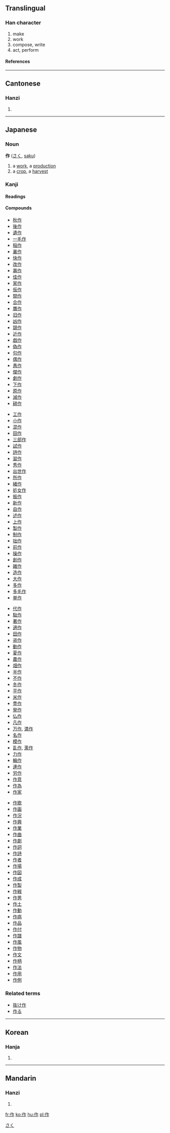 ==Translingual==
===Han character===
{{Han char|rad=人|as=05|sn=7|four=2821<sub>1</sub>|canj=人人尸 (OOS)}}
# make
# work
# compose, write
# act, perform
====References====
{{Han ref|kx=0099.070|dkj=00518|dj=0210.010|hdz=10134.060|uh=4F5C|ud=20316|bh=A740|bd=42816}}
----
==Cantonese==
===Hanzi===
{{yue-hanzi|jyut=|y=jok3}}
# {{defn|Cantonese}}
----
== Japanese ==


===Noun===
[[Category:Japanese nouns|さく]]
'''作''' ([[さく]], [[saku]])
# a [[work]], a [[production]]
# a [[crop]], a [[harvest]]


===Kanji===
{{ja-kanji|grade=2|rs=人05}}
====Readings====
{{ja-readings|on=[[さく]] ([[saku]]), [[さ]] ([[sa]])|kun=[[つくる]] ([[作る]], [[tsukuru]]), [[つくり]] ([[作り]], [[tsukuri]]), [[なす]] ([[nasu]])}}
====Compounds====
{{top4}}
*[[秋作]]
*[[後作]]
*[[遺作]]
*[[一毛作]]
*[[稲作]]
*[[裏作]]
*[[快作]]
*[[改作]]
*[[寡作]]
*[[佳作]]
*[[家作]]
*[[仮作]]
*[[間作]]
*[[合作]]
*[[贋作]]
*[[旧作]]
*[[凶作]]
*[[競作]]
*[[近作]]
*[[戯作]]
*[[偽作]]
*[[句作]]
*[[偶作]]
*[[愚作]]
*[[傑作]]
*[[劇作]]
*[[下作]]
*[[原作]]
*[[減作]]
*[[耕作]]
{{mid4}}
*[[工作]]
*[[小作]]
*[[混作]]
*[[田作]]
*[[三部作]]
*[[試作]]
*[[詩作]]
*[[習作]]
*[[秀作]]
*[[出世作]]
*[[所作]]
*[[緒作]]
*[[処女作]]
*[[振作]]
*[[新作]]
*[[自作]]
*[[述作]]
*[[上作]]
*[[製作]]
*[[制作]]
*[[拙作]]
*[[前作]]
*[[操作]]
*[[創作]]
*[[雑作]]
*[[造作]]
*[[大作]]
*[[多作]]
*[[多毛作]]
*[[単作]]
{{mid4}}
*[[代作]]
*[[駄作]]
*[[著作]]
*[[適作]]
*[[田作]]
*[[盗作]]
*[[動作]]
*[[夏作]]
*[[農作]]
*[[畑作]]
*[[半作]]
*[[不作]]
*[[冬作]]
*[[平作]]
*[[米作]]
*[[豊作]]
*[[発作]]
*[[仏作]]
*[[凡作]]
*[[万作]], [[満作]]
*[[名作]]
*[[模作]]
*[[乱作]], [[濫作]]
*[[力作]]
*[[輪作]]
*[[連作]]
*[[労作]]
*[[作意]]
*[[作為]]
*[[作家]]
{{mid4}}
*[[作歌]]
*[[作画]]
*[[作況]]
*[[作興]]
*[[作業]]
*[[作曲]]
*[[作劇]]
*[[作詞]]
*[[作詩]]
*[[作者]]
*[[作場]]
*[[作図]]
*[[作成]]
*[[作製]]
*[[作戦]]
*[[作男]]
*[[作土]]
*[[作動]]
*[[作病]]
*[[作品]]
*[[作付]]
*[[作譜]]
*[[作風]]
*[[作物]]
*[[作文]]
*[[作柄]]
*[[作法]]
*[[作用]]
*[[作例]]
{{bottom}}


===Related terms===
*[[抜け作]]
*[[作る]]
----

==Korean==
===Hanja===
{{ko-hanja|hangeul=[[작]], [[주]]|rv=jak, ju|mr=chak, chu}}
# {{defn|Korean}}
----
==Mandarin==
===Hanzi===
{{cmn-hanzi|pin=[[zuō]] (zuo1), [[zuó]] (zuo2), [[zuò]] (zuo4)|wg=tso<sup>1</sup>, tso<sup>2</sup>, tso<sup>4</sup>}}
# {{defn|Mandarin}}

[[fr:作]]
[[ko:作]]
[[hu:作]]
[[pl:作]]